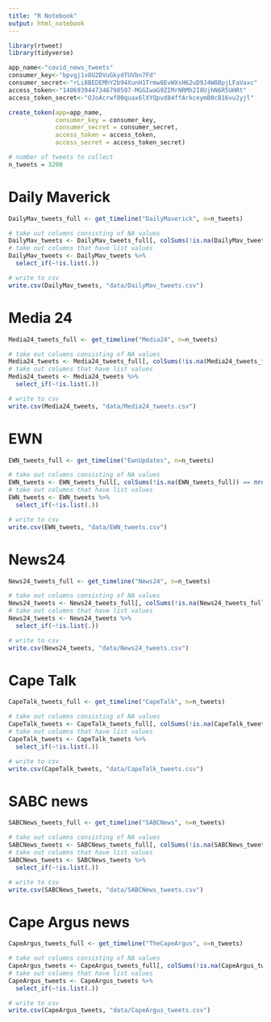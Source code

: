 ```yaml
---
title: "R Notebook"
output: html_notebook
---
```


```r
library(rtweet)
library(tidyverse)
```

```r
app_name<-"covid_news_tweets"
consumer_key<-"bpvgj1v8U2DVuGkydfUVbn7Fd"
consumer_secret<-"rLi8BEDEMhY2b94XunH1Trmw8EvWXsH62uD9J4W8BpjLFaVaxc"
access_token<-"1406939447346798597-MGGIwaG9ZIMrNRMh2I8UjhN6R5UHRt"
access_token_secret<-"OJoAcrwf00quax6lXYQpvd84ffArkceymB0cB16vu2yjl"
```

```r
create_token(app=app_name,
             consumer_key = consumer_key,
             consumer_secret = consumer_secret,
             access_token = access_token,
             access_secret = access_token_secret)
```
```r
# number of tweets to collect
n_tweets = 3200
```


# Daily Maverick
```r
DailyMav_tweets_full <- get_timeline("DailyMaverick", n=n_tweets)
```
```r
# take out columns consisting of NA values
DailyMav_tweets <- DailyMav_tweets_full[, colSums(!is.na(DailyMav_tweets_full)) == nrow(DailyMav_tweets_full)]
# take out columns that have list values
DailyMav_tweets <- DailyMav_tweets %>%
  select_if(~!is.list(.))

# write to csv
write.csv(DailyMav_tweets, "data/DailyMav_tweets.csv")
```

# Media 24
```r
Media24_tweets_full <- get_timeline("Media24", n=n_tweets)
```
```r
# take out columns consisting of NA values
Media24_tweets <- Media24_tweets_full[, colSums(!is.na(Media24_tweets_full)) == nrow(Media24_tweets_full)]
# take out columns that have list values
Media24_tweets <- Media24_tweets %>%
  select_if(~!is.list(.))

# write to csv
write.csv(Media24_tweets, "data/Media24_tweets.csv")
```

# EWN
```r
EWN_tweets_full <- get_timeline("EwnUpdates", n=n_tweets)
```
```r
# take out columns consisting of NA values
EWN_tweets <- EWN_tweets_full[, colSums(!is.na(EWN_tweets_full)) == nrow(EWN_tweets_full)]
# take out columns that have list values
EWN_tweets <- EWN_tweets %>%
  select_if(~!is.list(.))

# write to csv
write.csv(EWN_tweets, "data/EWN_tweets.csv")
```

# News24
```r
News24_tweets_full <- get_timeline("News24", n=n_tweets)
```
```r
# take out columns consisting of NA values
News24_tweets <- News24_tweets_full[, colSums(!is.na(News24_tweets_full)) == nrow(News24_tweets_full)]
# take out columns that have list values
News24_tweets <- News24_tweets %>%
  select_if(~!is.list(.))

# write to csv
write.csv(News24_tweets, "data/News24_tweets.csv")
```

# Cape Talk
```r
CapeTalk_tweets_full <- get_timeline("CapeTalk", n=n_tweets)
```
```r
# take out columns consisting of NA values
CapeTalk_tweets <- CapeTalk_tweets_full[, colSums(!is.na(CapeTalk_tweets_full)) == nrow(CapeTalk_tweets_full)]
# take out columns that have list values
CapeTalk_tweets <- CapeTalk_tweets %>%
  select_if(~!is.list(.))

# write to csv
write.csv(CapeTalk_tweets, "data/CapeTalk_tweets.csv")
```

# SABC news
```r
SABCNews_tweets_full <- get_timeline("SABCNews", n=n_tweets)
```
```r
# take out columns consisting of NA values
SABCNews_tweets <- SABCNews_tweets_full[, colSums(!is.na(SABCNews_tweets_full)) == nrow(SABCNews_tweets_full)]
# take out columns that have list values
SABCNews_tweets <- SABCNews_tweets %>%
  select_if(~!is.list(.))

# write to csv
write.csv(SABCNews_tweets, "data/SABCNews_tweets.csv")
```

# Cape Argus news
```r
CapeArgus_tweets_full <- get_timeline("TheCapeArgus", n=n_tweets)
```
```r
# take out columns consisting of NA values
CapeArgus_tweets <- CapeArgus_tweets_full[, colSums(!is.na(CapeArgus_tweets_full)) == nrow(CapeArgus_tweets_full)]
# take out columns that have list values
CapeArgus_tweets <- CapeArgus_tweets %>%
  select_if(~!is.list(.))

# write to csv
write.csv(CapeArgus_tweets, "data/CapeArgus_tweets.csv")
```